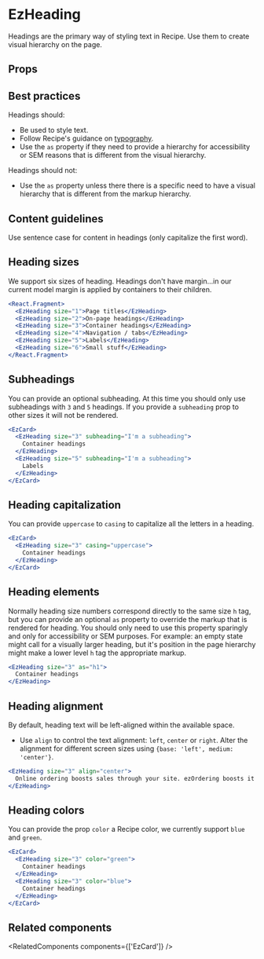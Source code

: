 
<Meta of={DefaultStories} name="Docs" />
<TableOfContents />

# EzHeading

<MigrationAlert component="ez-heading" />

Headings are the primary way of styling text in Recipe. Use them to create visual hierarchy on the page.

<Primary />

## Props

<Controls of={DefaultStories.Default} sort="requiredFirst" />

## Best practices

Headings should:

- Be used to style text.
- Follow Recipe's guidance on [typography](?path=/docs/guides-theming--docs#typography).
- Use the `as` property if they need to provide a hierarchy for accessibility or SEM reasons that is different from the visual hierarchy.

Headings should not:

- Use the `as` property unless there there is a specific need to have a visual hierarchy that is different from the markup hierarchy.

## Content guidelines

Use sentence case for content in headings (only capitalize the first word).

## Heading sizes

We support six sizes of heading. Headings don't have margin...in our current model margin is applied by containers to their children.

```jsx
<React.Fragment>
  <EzHeading size="1">Page titles</EzHeading>
  <EzHeading size="2">On-page headings</EzHeading>
  <EzHeading size="3">Container headings</EzHeading>
  <EzHeading size="4">Navigation / tabs</EzHeading>
  <EzHeading size="5">Labels</EzHeading>
  <EzHeading size="6">Small stuff</EzHeading>
</React.Fragment>
```

## Subheadings

You can provide an optional subheading. At this time you should only use subheadings with `3` and `5` headings. If you provide a `subheading` prop to other sizes it will not be rendered.

```jsx
<EzCard>
  <EzHeading size="3" subheading="I'm a subheading">
    Container headings
  </EzHeading>
  <EzHeading size="5" subheading="I'm a subheading">
    Labels
  </EzHeading>
</EzCard>
```

## Heading capitalization

You can provide `uppercase` to `casing` to capitalize all the letters in a heading.

```jsx
<EzCard>
  <EzHeading size="3" casing="uppercase">
    Container headings
  </EzHeading>
</EzCard>
```

## Heading elements

Normally heading size numbers correspond directly to the same size `h` tag, but you can provide an optional `as` property to override the markup that is rendered for heading. You should only need to use this property sparingly and only for accessibility or SEM purposes. For example: an empty state might call for a visually larger heading, but it's position in the page hierarchy might make a lower level `h` tag the appropriate markup.

```jsx
<EzHeading size="3" as="h1">
  Container headings
</EzHeading>
```

## Heading alignment

By default, heading text will be left-aligned within the available space.

- Use `align` to control the text alignment: `left`, `center` or `right`. Alter the alignment for different screen sizes using `{base: 'left', medium: 'center'}`.

```jsx
<EzHeading size="3" align="center">
  Online ordering boosts sales through your site. ezOrdering boosts it further.
</EzHeading>
```

## Heading colors

You can provide the prop `color` a Recipe color, we currently support `blue` and `green`.

```jsx
<EzCard>
  <EzHeading size="3" color="green">
    Container headings
  </EzHeading>
  <EzHeading size="3" color="blue">
    Container headings
  </EzHeading>
</EzCard>
```

## Related components

<RelatedComponents components={['EzCard']} />
